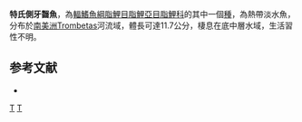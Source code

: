 {{Speciesbox 
| taxon = Bryconexodon trombetasi
| status = NE
| status_system = IUCN3.1
| authority =  [[Jégu,_Santos|Jégu, Santos]] & [[Ferreira|Ferreira]], 1991
| synonyms = 
}}
'''特氏側牙齧魚'''，為[[輻鰭魚綱|輻鰭魚綱]][[脂鯉目|脂鯉目]][[脂鯉亞目|脂鯉亞目]][[脂鯉科|脂鯉科]]的其中一個[[種|種]]，為熱帶淡水魚，分布於[[南美洲|南美洲]]Trombetas河流域，體長可達11.7公分，棲息在底中層水域，生活習性不明。

==参考文献==
{{refbegin}}
*{{FishBase_species|genus=Bryconexodon|species=trombetasi|year=2013|month=10}}
{{refend}}

{{Taxonbar|from=Q5877673}}

[[Category:側牙齧魚屬|T]]
[[Category:1991年描述的鱼类|T]]


{{魚類小作品}}